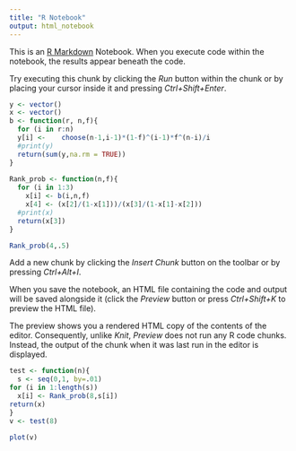 ```yaml
---
title: "R Notebook"
output: html_notebook
---
```


This is an [R Markdown](http://rmarkdown.rstudio.com) Notebook. When you execute code within the notebook, the results appear beneath the code. 

Try executing this chunk by clicking the *Run* button within the chunk or by placing your cursor inside it and pressing *Ctrl+Shift+Enter*. 

```r
y <- vector()
x <- vector()
b <- function(r, n,f){
  for (i in r:n)
  y[i] <-    choose(n-1,i-1)*(1-f)^(i-1)*f^(n-i)/i
  #print(y)
  return(sum(y,na.rm = TRUE))
}
 
Rank_prob <- function(n,f){
  for (i in 1:3)
    x[i] <- b(i,n,f)
    x[4] <- (x[2]/(1-x[1]))/(x[3]/(1-x[1]-x[2]))
  #print(x)
  return(x[3])
}

Rank_prob(4,.5)
```

Add a new chunk by clicking the *Insert Chunk* button on the toolbar or by pressing *Ctrl+Alt+I*.

When you save the notebook, an HTML file containing the code and output will be saved alongside it (click the *Preview* button or press *Ctrl+Shift+K* to preview the HTML file).

The preview shows you a rendered HTML copy of the contents of the editor. Consequently, unlike *Knit*, *Preview* does not run any R code chunks. Instead, the output of the chunk when it was last run in the editor is displayed.
```r

test <- function(n){
  s <- seq(0,1, by=.01)
for (i in 1:length(s)) 
  x[i] <- Rank_prob(8,s[i])
return(x)
}
v <- test(8)
```
```r

plot(v)
```

